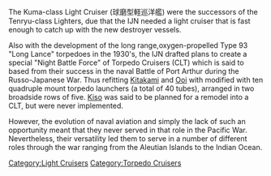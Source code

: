 The Kuma-class Light Cruiser (球磨型軽巡洋艦) were the successors of the Tenryu-class Lighters, due that the IJN needed a light cruiser that is fast enough to catch up with the new destroyer vessels.

Also with the development of the long range,oxygen-propelled Type 93 "Long Lance" torpedoes in the 1930's, the IJN drafted plans to create a special "Night Battle Force" of Torpedo Cruisers (CLT) which is said to based from their success in the naval Battle of Port Arthur during the Russo-Japanese War. Thus refitting [[Kitakami]] and [[Ooi]]  with modified with ten quadruple mount torpedo launchers (a total of 40 tubes), arranged in two broadside rows of five. [[Kiso]] was said to be planned for a remodel into a CLT, but were never implemented.

However, the evolution of naval aviation and simply the lack of such an opportunity meant that they never served in that role in the Pacific War. Nevertheless, their versatility led them to serve in a number of different roles through the war ranging from the Aleutian Islands to the Indian Ocean.
[[Category:Light Cruisers]]
[[Category:Torpedo Cruisers]]
